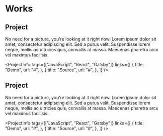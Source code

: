 
# Works

<LinkImage src="https://i.imgur.com/b5bBrYX.png" url="#" title="Lo Fi" />

## Project

No need for a picture, you're looking at it right now. Lorem ipsum dolor sit amet, consectetur adipiscing elit. Sed a purus velit. Suspendisse lorem neque, mollis ac ultricies quis, convallis at massa. Maecenas pharetra arcu vel maximus facilisis.

<ProjectInfo
  tags={["JavaScript", "React", "Gatsby"]}
  links={[
    {
      title: "Demo",
      url: "#",
    },
    {
      title: "Source",
      url: "#",
    },
  ]}
/>

<LinkImage src="https://i.imgur.com/b5bBrYX.png" url="#" title="Lo Fi" />

## Project

No need for a picture, you're looking at it right now. Lorem ipsum dolor sit amet, consectetur adipiscing elit. Sed a purus velit. Suspendisse lorem neque, mollis ac ultricies quis, convallis at massa. Maecenas pharetra arcu vel maximus facilisis.

<ProjectInfo
  tags={["JavaScript", "React", "Gatsby"]}
  links={[
    {
      title: "Demo",
      url: "#",
    },
    {
      title: "Source",
      url: "#",
    },
  ]}
/>
